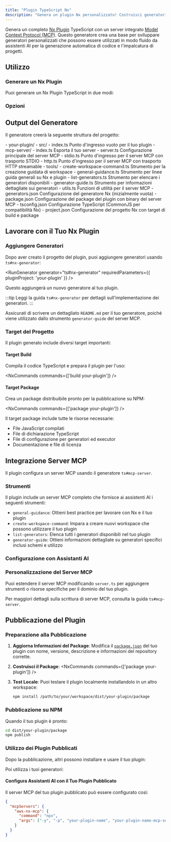 ```yaml
---
title: "Plugin TypeScript Nx"
description: "Genera un plugin Nx personalizzato! Costruisci generatori personalizzati automaticamente disponibili per la codifica AI tramite MCP"
---
```





Genera un completo [Nx Plugin](https://nx.dev/extending-nx/intro/getting-started) TypeScript con un server integrato [Model Context Protocol (MCP)](https://modelcontextprotocol.io/). Questo generatore crea una base per sviluppare generatori personalizzati che possono essere utilizzati in modo fluido da assistenti AI per la generazione automatica di codice e l'impalcatura di progetti.

## Utilizzo

### Generare un Nx Plugin

Puoi generare un Nx Plugin TypeScript in due modi:

<RunGenerator generator="ts#nx-plugin" />

### Opzioni

<GeneratorParameters generator="ts#nx-plugin" />

## Output del Generatore

Il generatore creerà la seguente struttura del progetto:

<FileTree>
- your-plugin/
  - src/
    - index.ts Punto d'ingresso vuoto per il tuo plugin
    - mcp-server/
      - index.ts Esporta il tuo server
      - server.ts Configurazione principale del server MCP
      - stdio.ts Punto d'ingresso per il server MCP con trasporto STDIO
      - http.ts Punto d'ingresso per il server MCP con trasporto HTTP streamable
      - tools/
        - create-workspace-command.ts Strumento per la creazione guidata di workspace
        - general-guidance.ts Strumento per linee guida generali su Nx e plugin
        - list-generators.ts Strumento per elencare i generatori disponibili
        - generator-guide.ts Strumento per informazioni dettagliate sui generatori
      - utils.ts Funzioni di utilità per il server MCP
  - generators.json Configurazione del generatore Nx (inizialmente vuota)
  - package.json Configurazione del package del plugin con binary del server MCP
  - tsconfig.json Configurazione TypeScript (CommonJS per compatibilità Nx)
  - project.json Configurazione del progetto Nx con target di build e package
</FileTree>

## Lavorare con il Tuo Nx Plugin

### Aggiungere Generatori

Dopo aver creato il progetto del plugin, puoi aggiungere generatori usando <Link path="/guides/ts-nx-generator">`ts#nx-generator`</Link>:

<RunGenerator generator="ts#nx-generator" requiredParameters={{ pluginProject: 'your-plugin' }} />

Questo aggiungerà un nuovo generatore al tuo plugin.

:::tip
Leggi la guida <Link path="/guides/ts-nx-generator">`ts#nx-generator`</Link> per dettagli sull'implementazione dei generatori.
:::

Assicurati di scrivere un dettagliato `README.md` per il tuo generatore, poiché viene utilizzato dallo strumento `generator-guide` del server MCP.

### Target del Progetto

Il plugin generato include diversi target importanti:

#### Target Build
Compila il codice TypeScript e prepara il plugin per l'uso:

<NxCommands commands={['build your-plugin']} />

#### Target Package
Crea un package distribuibile pronto per la pubblicazione su NPM:

<NxCommands commands={['package your-plugin']} />

Il target package include tutte le risorse necessarie:
- File JavaScript compilati
- File di dichiarazione TypeScript
- File di configurazione per generatori ed executor
- Documentazione e file di licenza

## Integrazione Server MCP

Il plugin configura un server MCP usando il generatore <Link path="/guides/ts-mcp-server">`ts#mcp-server`</Link>.

### Strumenti

Il plugin include un server MCP completo che fornisce ai assistenti AI i seguenti strumenti:

- `general-guidance`: Ottieni best practice per lavorare con Nx e il tuo plugin
- `create-workspace-command`: Impara a creare nuovi workspace che possono utilizzare il tuo plugin
- `list-generators`: Elenca tutti i generatori disponibili nel tuo plugin
- `generator-guide`: Ottieni informazioni dettagliate su generatori specifici inclusi schemi e utilizzo

### Configurazione con Assistanti AI

<Snippet name="mcp/configuration-ts" parentHeading="Configuring with AI Assistants" />

### Personalizzazione del Server MCP

Puoi estendere il server MCP modificando `server.ts` per aggiungere strumenti o risorse specifiche per il dominio del tuo plugin.

Per maggiori dettagli sulla scrittura di server MCP, consulta la guida <Link path="/guides/ts-mcp-server">`ts#mcp-server`</Link>.

## Pubblicazione del Plugin

### Preparazione alla Pubblicazione

1. **Aggiorna Informazioni del Package**: Modifica il [`package.json`](https://docs.npmjs.com/cli/v10/configuring-npm/package-json) del tuo plugin con nome, versione, descrizione e informazioni del repository corrette.

2. **Costruisci il Package**:
   <NxCommands commands={['package your-plugin']} />

3. **Test Locale**: Puoi testare il plugin localmente installandolo in un altro workspace:
   ```bash
   npm install /path/to/your/workspace/dist/your-plugin/package
   ```

### Pubblicazione su NPM

Quando il tuo plugin è pronto:

```bash
cd dist/your-plugin/package
npm publish
```

### Utilizzo dei Plugin Pubblicati

Dopo la pubblicazione, altri possono installare e usare il tuo plugin:

<InstallCommand pkg="your-plugin-name" />

Poi utilizza i tuoi generatori:

<RunGenerator namespace="your-plugin-name" generator="your-generator-name" />

#### Configura Assistanti AI con il Tuo Plugin Pubblicato

Il server MCP del tuo plugin pubblicato può essere configurato così:

```json {3-6}
{
  "mcpServers": {
    "aws-nx-mcp": {
      "command": "npx",
      "args": ["-y", "-p", "your-plugin-name", "your-plugin-name-mcp-server"]
    }
  }
}
```